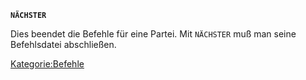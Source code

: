 <tt>'''NÄCHSTER'''<br/></tt>

Dies beendet die Befehle für eine Partei. Mit <tt>NÄCHSTER</tt> muß man seine Befehlsdatei abschließen.


[[Kategorie:Befehle]]